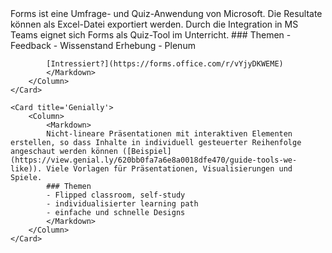 
<Grid>
    <Card title='Forms' width='w-72'>
        <Column>
            <Markdown>
            Forms ist eine Umfrage- und Quiz-Anwendung von Microsoft. Die Resultate können als Excel-Datei exportiert werden. Durch die Integration in MS Teams eignet sich Forms als Quiz-Tool im Unterricht.
            ### Themen 
            - Feedback
            - Wissenstand Erhebung
            - Plenum

            [Intressiert?](https://forms.office.com/r/vYjyDKWEME)
            </Markdown>
        </Column>
    </Card>

    <Card title='Genially'>
        <Column>
            <Markdown>
            Nicht-lineare Präsentationen mit interaktiven Elementen erstellen, so dass Inhalte in individuell gesteuerter Reihenfolge angeschaut werden können ([Beispiel](https://view.genial.ly/620bb0fa7a6e8a0018dfe470/guide-tools-we-like)). Viele Vorlagen für Präsentationen, Visualisierungen und Spiele. 
            ### Themen
            - Flipped classroom, self-study
            - individualisierter learning path
            - einfache und schnelle Designs
            </Markdown>
        </Column>
    </Card>
</Grid>

